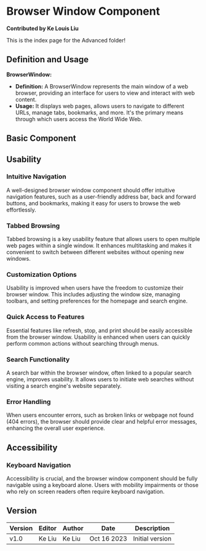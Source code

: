 
# Browser Window Component

**Contributed by Ke Louis Liu**

This is the index page for the Advanced folder!

## Definition and Usage

**BrowserWindow:**

-   **Definition:** A BrowserWindow represents the main window of a web browser, providing an interface for users to view and interact with web content.
-   **Usage:** It displays web pages, allows users to navigate to different URLs, manage tabs, bookmarks, and more. It's the primary means through which users access the World Wide Web.

## Basic Component

<BrowserWindow />

## Usability

### Intuitive Navigation

A well-designed browser window component should offer intuitive navigation features, such as a user-friendly address bar, back and forward buttons, and bookmarks, making it easy for users to browse the web effortlessly.

### Tabbed Browsing

Tabbed browsing is a key usability feature that allows users to open multiple web pages within a single window. It enhances multitasking and makes it convenient to switch between different websites without opening new windows.

### Customization Options

Usability is improved when users have the freedom to customize their browser window. This includes adjusting the window size, managing toolbars, and setting preferences for the homepage and search engine.

### Quick Access to Features

Essential features like refresh, stop, and print should be easily accessible from the browser window. Usability is enhanced when users can quickly perform common actions without searching through menus.

### Search Functionality

A search bar within the browser window, often linked to a popular search engine, improves usability. It allows users to initiate web searches without visiting a search engine's website separately.

### Error Handling

When users encounter errors, such as broken links or webpage not found (404 errors), the browser should provide clear and helpful error messages, enhancing the overall user experience.

## Accessibility

### Keyboard Navigation

Accessibility is crucial, and the browser window component should be fully navigable using a keyboard alone. Users with mobility impairments or those who rely on screen readers often require keyboard navigation.

## Version

| Version | Editor | Author | Date        | Description     |
| ------- | ------ | ------ | ----------- | --------------- |
| v1.0    | Ke Liu | Ke Liu | Oct 16 2023 | Initial version |
